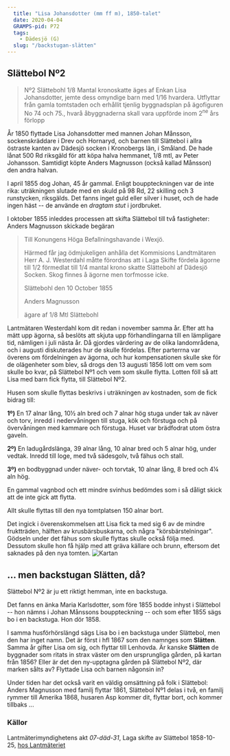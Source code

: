 ```yaml
---
  title: "Lisa Johansdotter (mm ff m), 1850-talet"
  date: 2020-04-04
  GRAMPS-pid: P72
  tags:
    - Dädesjö (G)
  slug: "/backstugan-slätten"
---
```

## Slättebol Nº2

> Nº2 Slättebohl 1/8 Mantal kronoskatte äges af Enkan Lisa Johansdotter, jemte dess omyndige barn med 1/16 hvardera. Utflyttar från gamla tomtstaden och erhållit tjenlig byggnadsplan på ägofiguren No 74 och 75., hvarå åbyggnaderna skall vara uppförde inom 2<sup>ne</sup> års förlopp

År 1850 flyttade Lisa Johansdotter med mannen Johan Månsson, sockenskräddare i Drev och Hornaryd, och barnen till Slättebol i allra östraste kanten av Dädesjö socken i Kronobergs län, i Småland. De hade lånat 500 Rd riksgäld för att köpa halva hemmanet, 1/8 mtl, av Peter Johansson. Samtidigt köpte Anders Magnusson (också kallad Månsson) den andra halvan.

I april 1855 dog Johan, 45 år gammal. Enligt bouppteckningen var de inte rika: uträkningen slutade med en skuld på 98 Rd, 22 skilling och 3 runstycken, riksgälds. Det fanns inget guld eller silver i huset, och de hade ingen häst -- de använde en *dragtam stut* i jordbruket.

I oktober 1855 inleddes processen att skifta Slättebol till två fastigheter: Anders Magnusson skickade begäran

> Till Konungens Höga Befallningshavande i Wexjö.
>
> Härmed får jag ödmjukeligen anhålla det Kommisions Landtmätaren Herr A. J. Westerdahl måtte förordnas att i Laga Skifte fördela ägorne till 1/2 förmedlat till 1/4 mantal krono skatte Slättebohl af Dädesjö Socken. Skog finnes å ägorne men torfmosse icke.
>
> Slättebohl den 10 October 1855 
>
> Anders Magnusson 
>
> ägare af 1/8 Mtl Slättebohl

Lantmätaren Westerdahl kom dit redan i november samma år. Efter att ha mätt upp ägorna, så beslöts att skjuta upp förhandlingarna till en lämpligare tid, nämligen i juli nästa år. Då gjordes värdering av de olika landområdena, och i augusti diskuterades hur de skulle fördelas. Efter parterrna var överens om fördelningen av ägorna, och hur kompensationen skulle ske för de olägenheter som blev, så drogs den 13 augusti 1856 lott om vem som skulle bo kvar, på Slättebol Nº1 och vem som skulle flytta. Lotten föll så att Lisa med barn fick flytta, till Slättebol Nº2.

Husen som skulle flyttas beskrivs i uträkningen av kostnaden, som de fick bidrag till:

**1º)** En 17 alnar lång, 10½ aln bred och 7 alnar hög stuga under tak av näver och torv, inredd i nedervåningen till stuga, kök och förstuga och på övervåningen med kammare och förstuga. Huset var brädfodrat utom östra gaveln.

**2º)** En ladugårdslänga, 39 alnar lång, 10 alnar bred och 5 alnar hög, under vedtak. Inredd till loge, med två sädesgolv, två fähus och stall.

**3º)** en bodbyggnad under näver- och torvtak, 10 alnar lång, 8 bred och 4¼ aln hög.

En gammal vagnbod och ett mindre svinhus bedömdes som i så dåligt skick att de inte gick att flytta.

Allt skulle flyttas till den nya tomtplatsen 150 alnar bort.

Det ingick i överenskommelsen att Lisa fick ta med sig 6 av de mindre fruktträden, hälften av krusbärsbuskarna, och några "körsbärstelningar". Gödseln under det fähus som skulle flyttas skulle också följa med. Dessutom skulle hon få hjälp med att gräva källare och brunn, eftersom det saknades på den nya tomten.
![Kartan](./slattebol.png)

## ... men backstugan Slätten, då?

Slättebol Nº2 är ju ett riktigt hemman, inte en backstuga. 

Det fanns en änka Maria Karlsdotter, som före 1855 bodde inhyst i Slättebol -- hon nämns i Johan Månssons bouppteckning -- och som efter 1855 sägs bo i en backstuga. Hon dör 1858.

I samma husförhörslängd sägs Lisa bo i en backstuga under Slättebol, men den har inget namn. Det är först i hfl 1867 som den namnges som **Slätten**. Samma år gifter Lisa om sig, och flyttar till Lenhovda. Är kanske **Slätten** de byggnader som ritats in strax väster om den ursprungliga gården, på kartan från 1856? Eller är det den ny-upptagna gården på Slättebol Nº2, där marken sålts av? Flyttade Lisa och barnen någonsin in?

Under tiden har det också varit en väldig omsättning på folk i Slättebol: Anders Magnusson med familj flyttar 1861, Slättebol Nº1 delas i två, en familj rymmer till Amerika 1868, husaren Asp kommer dit, flyttar bort, och kommer tillbaks ...

### Källor

Lantmäterimyndighetens akt *07-däd-31*, Laga skifte av Slättebol 1858-10-25, [hos Lantmäteriet](https://historiskakartor.lantmateriet.se/historiskakartor/s/document/lm07_07-D%C3%84D-31_0001wsgc.bundle.djvu)